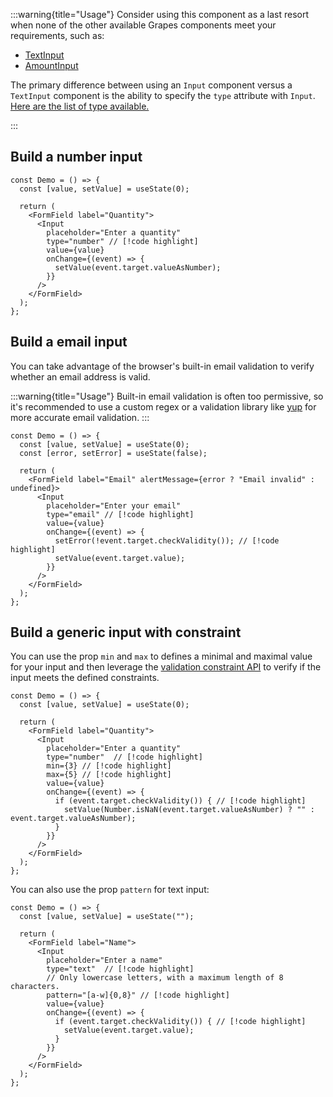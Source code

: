 

:::warning{title="Usage"}
Consider using this component as a last resort when none of the other available Grapes components meet your requirements, such as:

- [TextInput](/docs/components/text-input)
- [AmountInput](/docs/components/amount-input)

The primary difference between using an `Input` component versus a `TextInput` component is the ability to specify the `type` attribute with `Input`.
[Here are the list of type available.](https://developer.mozilla.org/en-US/docs/Web/HTML/Element/input#input_types)

:::

## Build a number input

<Preview>
  <DemoNumberInput />
</Preview>

```tsx sandbox
const Demo = () => {
  const [value, setValue] = useState(0);

  return (
    <FormField label="Quantity">
      <Input
        placeholder="Enter a quantity"
        type="number" // [!code highlight]
        value={value}
        onChange={(event) => {
          setValue(event.target.valueAsNumber);
        }}
      />
    </FormField>
  );
};
```

## Build a email input

You can take advantage of the browser's built-in email validation to verify whether an email address is valid.

:::warning{title="Usage"}
Built-in email validation is often too permissive, so it's recommended to use a custom regex or a validation library like [yup](https://www.npmjs.com/package/yup) for more accurate email validation.
:::

<Preview>
  <DemoEmailInput />
</Preview>

```tsx sandbox
const Demo = () => {
  const [value, setValue] = useState(0);
  const [error, setError] = useState(false);

  return (
    <FormField label="Email" alertMessage={error ? "Email invalid" : undefined}>
      <Input
        placeholder="Enter your email"
        type="email" // [!code highlight]
        value={value}
        onChange={(event) => {
          setError(!event.target.checkValidity()); // [!code highlight]
          setValue(event.target.value);
        }}
      />
    </FormField>
  );
};
```

## Build a generic input with constraint

You can use the prop `min` and `max` to defines a minimal and maximal value for your input and then leverage the [validation constraint API](https://developer.mozilla.org/en-US/docs/Web/HTML/Constraint_validation) to verify if the input meets the defined constraints.

<Preview>
  <DemoNumberConstraint />
</Preview>

```tsx sandbox
const Demo = () => {
  const [value, setValue] = useState(0);

  return (
    <FormField label="Quantity">
      <Input
        placeholder="Enter a quantity"
        type="number"  // [!code highlight]
        min={3} // [!code highlight]
        max={5} // [!code highlight]
        value={value}
        onChange={(event) => {
          if (event.target.checkValidity()) { // [!code highlight]
            setValue(Number.isNaN(event.target.valueAsNumber) ? "" : event.target.valueAsNumber);
          }
        }}
      />
    </FormField>
  );
};
```

You can also use the prop `pattern` for text input:

<Preview>
  <DemoStringConstraint />
</Preview>

```tsx sandbox
const Demo = () => {
  const [value, setValue] = useState("");

  return (
    <FormField label="Name">
      <Input
        placeholder="Enter a name"
        type="text"  // [!code highlight]
        // Only lowercase letters, with a maximum length of 8 characters.
        pattern="[a-w]{0,8}" // [!code highlight]
        value={value}
        onChange={(event) => {
          if (event.target.checkValidity()) { // [!code highlight]
            setValue(event.target.value);
          }
        }}
      />
    </FormField>
  );
};
```